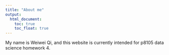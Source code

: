 ```yaml
---
title: "About me"
output: 
  html_document:
    toc: true
    toc_float: true
---
```


My name is Weiwei Qi, and this website is currently intended for p8105 data science homework 4. 